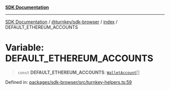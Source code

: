 [**SDK Documentation**](../../../../README.mdx)

***

[SDK Documentation](../../../../packages.mdx) / [@turnkey/sdk-browser](../../README.mdx) / [index](../README.mdx) / DEFAULT\_ETHEREUM\_ACCOUNTS

# Variable: DEFAULT\_ETHEREUM\_ACCOUNTS

> `const` **DEFAULT\_ETHEREUM\_ACCOUNTS**: [`WalletAccount`](../interfaces/WalletAccount.mdx)[]

Defined in: [packages/sdk-browser/src/turnkey-helpers.ts:59](https://github.com/tkhq/sdk/blob/3a88af7d1d927c6022706911d6af0f92f1440e00/packages/sdk-browser/src/turnkey-helpers.ts#L59)
